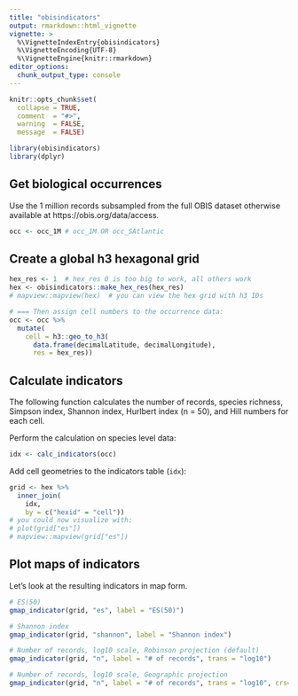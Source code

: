 ```yaml
---
title: "obisindicators"
output: rmarkdown::html_vignette
vignette: >
  %\VignetteIndexEntry{obisindicators}
  %\VignetteEncoding{UTF-8}
  %\VignetteEngine{knitr::rmarkdown}
editor_options: 
  chunk_output_type: console
---
```


```r
knitr::opts_chunk$set(
  collapse = TRUE,
  comment  = "#>",
  warning  = FALSE, 
  message  = FALSE)
```

```r
library(obisindicators)
library(dplyr)
```

## Get biological occurrences

Use the 1 million records subsampled from the full OBIS dataset otherwise available at https://obis.org/data/access.

```r
occ <- occ_1M # occ_1M OR occ_SAtlantic
```

## Create a global h3 hexagonal grid

```r
hex_res <- 1  # hex_res 0 is too big to work, all others work
hex <- obisindicators::make_hex_res(hex_res)
# mapview::mapview(hex)  # you can view the hex grid with h3 IDs 

# === Then assign cell numbers to the occurrence data:
occ <- occ %>% 
  mutate(
    cell = h3::geo_to_h3(
      data.frame(decimalLatitude, decimalLongitude),
      res = hex_res))
```

## Calculate indicators

The following function calculates the number of records, species richness, Simpson index, Shannon index, Hurlbert index (n = 50), and Hill numbers for each cell.

Perform the calculation on species level data:

```r
idx <- calc_indicators(occ)
```

Add cell geometries to the indicators table (`idx`):

```r
grid <- hex %>% 
  inner_join(
    idx,
    by = c("hexid" = "cell"))
# you could now visualize with:
# plot(grid["es"])
# mapview::mapview(grid["es"])
```

## Plot maps of indicators

Let's look at the resulting indicators in map form.

```r
# ES(50)
gmap_indicator(grid, "es", label = "ES(50)")

# Shannon index
gmap_indicator(grid, "shannon", label = "Shannon index")

# Number of records, log10 scale, Robinson projection (default)
gmap_indicator(grid, "n", label = "# of records", trans = "log10")

# Number of records, log10 scale, Geographic projection
gmap_indicator(grid, "n", label = "# of records", trans = "log10", crs=4326)
```
